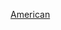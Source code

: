 {{Year by category
|m=2
|c=0
|d=1
|y=5
|cat=美國動力運動
|subcat=2015年美國體育
|parent=各年份美國動力運動‎
|sortkey=動力運動
}}
{{Cat main|美國動力運動}}

[[Category:2015年動力運動|American]]